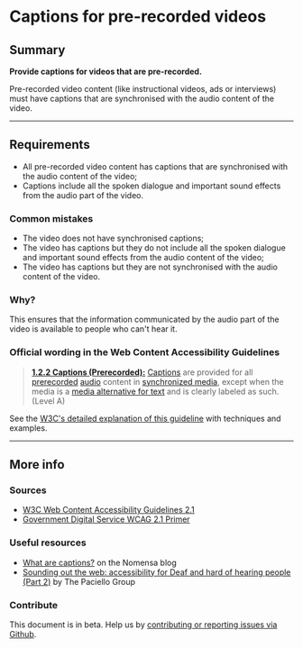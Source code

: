 
# Captions for pre-recorded videos

## Summary

**Provide captions for videos that are pre-recorded.**

Pre-recorded video content (like instructional videos, ads or interviews) must have captions that are synchronised with the audio content of the video.

---

## Requirements

- All pre-recorded video content has captions that are synchronised with the audio content of the video;
- Captions include all the spoken dialogue and important sound effects from the audio part of the video.

### Common mistakes

- The video does not have synchronised captions;
- The video has captions but they do not include all the spoken dialogue and important sound effects from the audio content of the video;
- The video has captions but they are not synchronised with the audio content of the video.

### Why?

This ensures that the information communicated by the audio part of the video is available to people who can't hear it.

### Official wording in the Web Content Accessibility Guidelines

> [**1.2.2 Captions (Prerecorded):**](https://www.w3.org/TR/UNDERSTANDING-WCAG20/media-equiv-captions.html) [Captions](https://www.w3.org/TR/UNDERSTANDING-WCAG20/media-equiv-captions.html#captionsdef) are provided for all [prerecorded](https://www.w3.org/TR/UNDERSTANDING-WCAG20/media-equiv-captions.html#prerecordeddef) [audio](https://www.w3.org/TR/UNDERSTANDING-WCAG20/media-equiv-captions.html#audiodef) content in [synchronized media](https://www.w3.org/TR/UNDERSTANDING-WCAG20/media-equiv-captions.html#synchronizedmediadef), except when the media is a [media alternative for text](https://www.w3.org/TR/UNDERSTANDING-WCAG20/media-equiv-captions.html#multimedia-alt-textdef) and is clearly labeled as such. (Level A)

See the [W3C's detailed explanation of this guideline](https://www.w3.org/TR/UNDERSTANDING-WCAG20/media-equiv-captions.html) with techniques and examples.

---

## More info

### Sources

- [W3C Web Content Accessibility Guidelines 2.1](https://www.w3.org/TR/WCAG21/)
- [Government Digital Service WCAG 2.1 Primer](https://alphagov.github.io/wcag-primer/)

### Useful resources

- [What are captions?](https://www.nomensa.com/blog/2010/what-are-captions) on the Nomensa blog
- [Sounding out the web: accessibility for Deaf and hard of hearing people (Part 2)](https://www.paciellogroup.com/blog/2017/03/sounding-out-the-web-accessibility-for-deaf-and-hard-of-hearing-people-part-2/) by The Paciello Group

### Contribute

This document is in beta. Help us by [contributing or reporting issues via Github](https://github.com/web-accessibility-io/web-accessibility.io).
